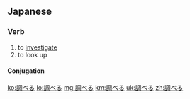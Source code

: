 ==Japanese==
{{ja-kanjitab|調}}
===Verb===
{{ja-verb|kk|type=2|tr=trans|hira=しらべる|rom=shiraberu}}
#to [[investigate]]
#to look up
====Conjugation====
{{ja-ichi|調べ|しらべ|shirabe}}

[[ko:調べる]]
[[lo:調べる]]
[[mg:調べる]]
[[km:調べる]]
[[uk:調べる]]
[[zh:調べる]]